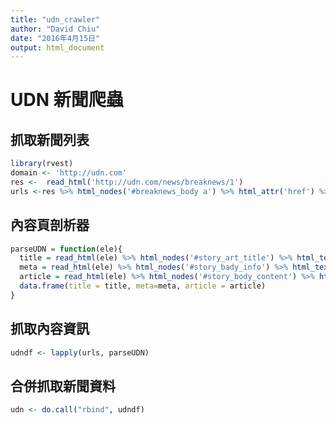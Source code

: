 ```yaml
---
title: "udn_crawler"
author: "David Chiu"
date: "2016年4月15日"
output: html_document
---
```


# UDN 新聞爬蟲

## 抓取新聞列表
```r
library(rvest)
domain <- 'http://udn.com'
res <-  read_html('http://udn.com/news/breaknews/1')
urls <-res %>% html_nodes('#breaknews_body a') %>% html_attr('href') %>% paste0(domain, x=.)

```

## 內容頁剖析器
```r
parseUDN = function(ele){
  title = read_html(ele) %>% html_nodes('#story_art_title') %>% html_text() %>% iconv(from='UTF-8', to='UTF-8')
  meta = read_html(ele) %>% html_nodes('#story_bady_info') %>% html_text() %>% iconv(from='UTF-8', to='UTF-8')
  article = read_html(ele) %>% html_nodes('#story_body_content') %>% html_text() %>% iconv(from='UTF-8', to='UTF-8')
  data.frame(title = title, meta=meta, article = article)
}
```
## 抓取內容資訊
```r
udndf <- lapply(urls, parseUDN)
```


## 合併抓取新聞資料
```r
udn <- do.call("rbind", udndf)
```